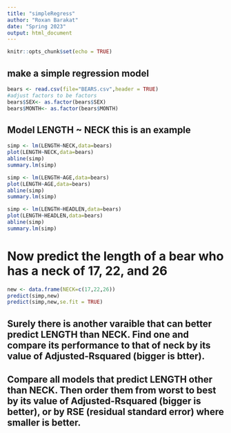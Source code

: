 ```yaml
---
title: "simpleRegress"
author: "Roxan Barakat"
date: "Spring 2023"
output: html_document
---
```


```r
knitr::opts_chunk$set(echo = TRUE)
```

## make a simple regression model

```r
bears <- read.csv(file="BEARS.csv",header = TRUE)
#adjust factors to be factors
bears$SEX<- as.factor(bears$SEX)
bears$MONTH<- as.factor(bears$MONTH)
```

## Model LENGTH ~ NECK  this is an example  

```r
simp <- lm(LENGTH~NECK,data=bears)
plot(LENGTH~NECK,data=bears)
abline(simp)
summary.lm(simp)
```

```r
simp <- lm(LENGTH~AGE,data=bears)
plot(LENGTH~AGE,data=bears)
abline(simp)
summary.lm(simp)
```

```r
simp <- lm(LENGTH~HEADLEN,data=bears)
plot(LENGTH~HEADLEN,data=bears)
abline(simp)
summary.lm(simp)
```

# Now predict the length of a bear who has a neck of 17, 22, and 26

```r
new <- data.frame(NECK=c(17,22,26))
predict(simp,new)
predict(simp,new,se.fit = TRUE)
```

## Surely there is another varaible that can better predict LENGTH than NECK. Find one and compare its performance to that of neck by its value of Adjusted-Rsquared (bigger is btter).




## Compare all models that predict LENGTH other than NECK. Then order them from worst to best by its value of Adjusted-Rsquared (bigger is better), or by RSE (residual standard error) where smaller is better. 

